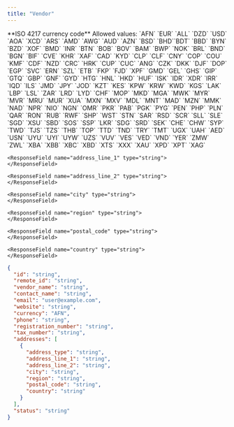 ```yaml
---
title: "Vendor"
---
```


<ParamField path="id" type="string" required>
</ParamField>
<ParamField path="remote_id" type="string" required>
</ParamField>
<ParamField path="contact_name" type="string">
</ParamField>
<ParamField path="email" type="string<email>">
</ParamField>
<ParamField path="website" type="string<url>">
</ParamField>
<ParamField path="currency" type="string">
 **ISO 4217 currency code** Allowed values: `AFN` `EUR` `ALL` `DZD` `USD` `AOA` `XCD` `ARS` `AMD` `AWG` `AUD` `AZN` `BSD` `BHD``BDT` `BBD` `BYN` `BZD` `XOF` `BMD` `INR` `BTN` `BOB` `BOV` `BAM` `BWP` `NOK` `BRL` `BND` `BGN` `BIF` `CVE` `KHR` `XAF` `CAD` `KYD` `CLP` `CLF` `CNY` `COP` `COU` `KMF` `CDF` `NZD` `CRC` `HRK` `CUP` `CUC` `ANG` `CZK` `DKK` `DJF` `DOP` `EGP` `SVC` `ERN` `SZL`
`ETB`
`FKP`
`FJD`
`XPF`
`GMD`
`GEL`
`GHS`
`GIP`
`GTQ`
`GBP`
`GNF`
`GYD`
`HTG`
`HNL`
`HKD`
`HUF`
`ISK`
`IDR`
`XDR`
`IRR`
`IQD`
`ILS`
`JMD`
`JPY`
`JOD`
`KZT`
`KES`
`KPW`
`KRW`
`KWD`
`KGS`
`LAK`
`LBP`
`LSL`
`ZAR`
`LRD`
`LYD`
`CHF`
`MOP`
`MKD`
`MGA`
`MWK`
`MYR`
`MVR`
`MRU`
`MUR`
`XUA`
`MXN`
`MXV`
`MDL`
`MNT`
`MAD`
`MZN`
`MMK`
`NAD`
`NPR`
`NIO`
`NGN`
`OMR`
`PKR`
`PAB`
`PGK`
`PYG`
`PEN`
`PHP`
`PLN`
`QAR`
`RON`
`RUB`
`RWF`
`SHP`
`WST`
`STN`
`SAR`
`RSD`
`SCR`
`SLL`
`SLE`
`SGD`
`XSU`
`SBD`
`SOS`
`SSP`
`LKR`
`SDG`
`SRD`
`SEK`
`CHE`
`CHW`
`SYP`
`TWD`
`TJS`
`TZS`
`THB`
`TOP`
`TTD`
`TND`
`TRY`
`TMT`
`UGX`
`UAH`
`AED`
`USN`
`UYU`
`UYI`
`UYW`
`UZS`
`VUV`
`VES`
`VED`
`VND`
`YER`
`ZMW`
`ZWL`
`XBA`
`XBB`
`XBC`
`XBD`
`XTS`
`XXX`
`XAU`
`XPD`
`XPT`
`XAG`   
</ParamField>
<ParamField path="phone" type="string">
</ParamField>
<ParamField path="registration_number" type="string">
</ParamField>
<ParamField path="tax_number" type="string">
</ParamField>

<ResponseField name="addresses" type="array[object]">
  <Expandable title="properties">
    <ResponseField name="address_type" type="string">
    </ResponseField>

    <ResponseField name="address_line_1" type="string">
    </ResponseField>

    <ResponseField name="address_line_2" type="string">
    </ResponseField>

    <ResponseField name="city" type="string">
    </ResponseField>

    <ResponseField name="region" type="string">
    </ResponseField>

    <ResponseField name="postal_code" type="string">
    </ResponseField>

    <ResponseField name="country" type="string">
    </ResponseField>


  </Expandable>
</ResponseField>



<ParamField path="status" type="string">
</ParamField>


```json Example
{
  "id": "string",
  "remote_id": "string",
  "vendor_name": "string",
  "contact_name": "string",
  "email": "user@example.com",
  "website": "string",
  "currency": "AFN",
  "phone": "string",
  "registration_number": "string",
  "tax_number": "string",
  "addresses": [
    {
      "address_type": "string",
      "address_line_1": "string",
      "address_line_2": "string",
      "city": "string",
      "region": "string",
      "postal_code": "string",
      "country": "string"
    }
  ],
  "status": "string"
}
```
